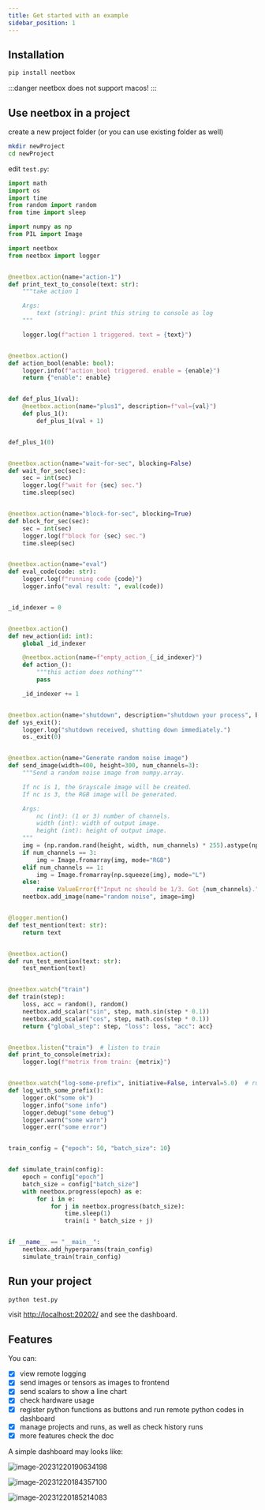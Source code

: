 ```yaml
---
title: Get started with an example
sidebar_position: 1
---
```


## Installation

```bash
pip install neetbox
```

:::danger
neetbox does not support macos!
:::

## Use neetbox in a project

create a new project folder (or you can use existing folder as well)
```bash
mkdir newProject
cd newProject
```

edit `test.py`:
```python
import math
import os
import time
from random import random
from time import sleep

import numpy as np
from PIL import Image

import neetbox
from neetbox import logger


@neetbox.action(name="action-1")
def print_text_to_console(text: str):
    """take action 1

    Args:
        text (string): print this string to console as log
    """

    logger.log(f"action 1 triggered. text = {text}")


@neetbox.action()
def action_bool(enable: bool):
    logger.info(f"action_bool triggered. enable = {enable}")
    return {"enable": enable}


def def_plus_1(val):
    @neetbox.action(name="plus1", description=f"val={val}")
    def plus_1():
        def_plus_1(val + 1)


def_plus_1(0)


@neetbox.action(name="wait-for-sec", blocking=False)
def wait_for_sec(sec):
    sec = int(sec)
    logger.log(f"wait for {sec} sec.")
    time.sleep(sec)


@neetbox.action(name="block-for-sec", blocking=True)
def block_for_sec(sec):
    sec = int(sec)
    logger.log(f"block for {sec} sec.")
    time.sleep(sec)


@neetbox.action(name="eval")
def eval_code(code: str):
    logger.log(f"running code {code}")
    logger.info("eval result: ", eval(code))


_id_indexer = 0


@neetbox.action()
def new_action(id: int):
    global _id_indexer

    @neetbox.action(name=f"empty_action_{_id_indexer}")
    def action_():
        """this action does nothing"""
        pass

    _id_indexer += 1


@neetbox.action(name="shutdown", description="shutdown your process", blocking=True)
def sys_exit():
    logger.log("shutdown received, shutting down immediately.")
    os._exit(0)


@neetbox.action(name="Generate random noise image")
def send_image(width=400, height=300, num_channels=3):
    """Send a random noise image from numpy.array.

    If nc is 1, the Grayscale image will be created.
    If nc is 3, the RGB image will be generated.

    Args:
        nc (int): (1 or 3) number of channels.
        width (int): width of output image.
        height (int): height of output image.
    """
    img = (np.random.rand(height, width, num_channels) * 255).astype(np.uint8)
    if num_channels == 3:
        img = Image.fromarray(img, mode="RGB")
    elif num_channels == 1:
        img = Image.fromarray(np.squeeze(img), mode="L")
    else:
        raise ValueError(f"Input nc should be 1/3. Got {num_channels}.")
    neetbox.add_image(name="random noise", image=img)


@logger.mention()
def test_mention(text: str):
    return text


@neetbox.action()
def run_test_mention(text: str):
    test_mention(text)


@neetbox.watch("train")
def train(step):
    loss, acc = random(), random()
    neetbox.add_scalar("sin", step, math.sin(step * 0.1))
    neetbox.add_scalar("cos", step, math.cos(step * 0.1))
    return {"global_step": step, "loss": loss, "acc": acc}


@neetbox.listen("train")  # listen to train
def print_to_console(metrix):
    logger.log(f"metrix from train: {metrix}")


@neetbox.watch("log-some-prefix", initiative=False, interval=5.0)  # run each 5 secs
def log_with_some_prefix():
    logger.ok("some ok")
    logger.info("some info")
    logger.debug("some debug")
    logger.warn("some warn")
    logger.err("some error")


train_config = {"epoch": 50, "batch_size": 10}


def simulate_train(config):
    epoch = config["epoch"]
    batch_size = config["batch_size"]
    with neetbox.progress(epoch) as e:
        for i in e:
            for j in neetbox.progress(batch_size):
                time.sleep(1)
                train(i * batch_size + j)


if __name__ == "__main__":
    neetbox.add_hyperparams(train_config)
    simulate_train(train_config)

```

## Run your project

```bash
python test.py
```

visit [http://localhost:20202/](http://localhost:20202/) and see the dashboard.

## Features

You can:

- [x] view remote logging
- [x] send images or tensors as images to frontend
- [x] send scalars to show a line chart
- [x] check hardware usage
- [x] register python functions as buttons and run remote python codes in dashboard
- [x] manage projects and runs, as well as check history runs
- [x] more features check the doc

A simple dashboard may looks like:

![image-20231220190634198](./imgs/index/image-20231220190634198.png)

![image-20231220184357100](./imgs/index/image-20231220184357100.png)

![image-20231220185214083](./imgs/index/image-20231220185214083.png)
